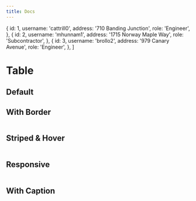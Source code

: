---
title: Docs
---


  {
    id: 1,
    username: 'cattrill0',
    address: '710 Banding Junction',
    role: 'Engineer',
  },
  {
    id: 2,
    username: 'mhunnam1',
    address: '1715 Norway Maple Way',
    role: 'Subcontractor',
  },
  {
    id: 3,
    username: 'brollo2',
    address: '979 Canary Avenue',
    role: 'Engineer',
  },
]

# Table

## Default

<Table
  bordered={false}
  items={users}
  columns={[
    { key: 'username', label: 'Username' },
    { key: 'address', label: 'Address' },
    { key: 'role', label: 'Role' },
  ]}
/>

## With Border

<Table
  items={users}
  columns={[
    { key: 'username', label: 'Username' },
    { key: 'address', label: 'Address' },
    { key: 'role', label: 'Role' },
  ]}
/>

## Striped & Hover

<Table
  striped={true}
  hover={true}
  items={users}
  columns={[
    { key: 'username', label: 'Username' },
    { key: 'address', label: 'Address' },
    { key: 'role', label: 'Role' },
  ]}
/>

## Responsive

<Table
  responsive={true}
  items={users}
  columns={[
    { key: 'username', label: 'Username' },
    { key: 'address', label: 'Address' },
    { key: 'role', label: 'Role' },
  ]}
/>

## With Caption

<Table
  items={users}
  columns={[
    { key: 'username', label: 'Username' },
    { key: 'address', label: 'Address' },
    { key: 'role', label: 'Role' },
  ]}
  caption="Userlist"
/>
